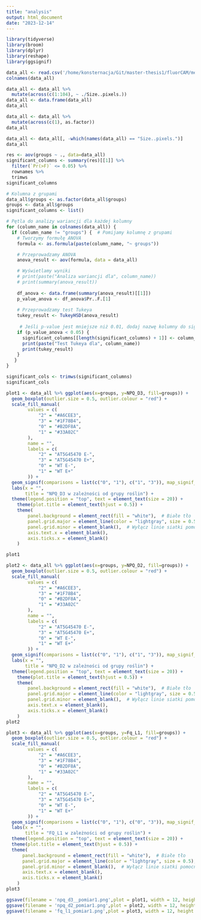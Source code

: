 ```yaml
---
title: "analysis"
output: html_document
date: "2023-12-14"
---
```


```r
library(tidyverse)
library(broom)
library(dplyr)
library(reshape)
library(ggsignif)
```

```r
data_all <- read.csv('/home/konsternacja/Git/master-thesis1/fluorCAM/measurement1/concatenated_file.tsv', sep = '\t')
colnames(data_all)
```

```r
data_all <- data_all %>%
  mutate(across(c(1:104), ~ ./Size..pixels.))
data_all <- data.frame(data_all)
data_all
```

```r
data_all <- data_all %>%
  mutate(across(c(1), as.factor))
data_all
```
```r
data_all <- data_all[, -which(names(data_all) == "Size..pixels.")]
data_all
```

```r
res <- aov(groups ~ ., data=data_all)
significant_columns <- summary(res)[[1]] %>% 
  filter(`Pr(>F)` <= 0.05) %>% 
  rownames %>% 
  trimws
significant_columns
```


```r
# Kolumna z grupami
data_all$groups <- as.factor(data_all$groups)
groups <- data_all$groups
significant_columns <- list()

# Pętla do analizy wariancji dla każdej kolumny
for (column_name in colnames(data_all)) {
  if (column_name != "groups") {  # Pomijamy kolumnę z grupami
    # Tworzymy formułę ANOVA
    formula <- as.formula(paste(column_name, "~ groups"))

    # Przeprowadzamy ANOVA
    anova_result <- aov(formula, data = data_all)

    # Wyświetlamy wyniki
    # print(paste("Analiza wariancji dla", column_name))
    # print(summary(anova_result))
    
    df_anova <- data.frame(summary(anova_result)[[1]])
    p_value_anova <- df_anova$Pr..F.[1]
    
    # Przeprowadzamy test Tukeya
    tukey_result <- TukeyHSD(anova_result)
    
     # Jeśli p-value jest mniejsze niż 0.01, dodaj nazwę kolumny do significant_columns
    if (p_value_anova < 0.05) {
      significant_columns[[length(significant_columns) + 1]] <- column_name
      print(paste("Test Tukeya dla", column_name))
      print(tukey_result)
    }
   }
}
```

```r
significant_cols <- trimws(significant_columns)
significant_cols
```
```r
plot1 <- data_all %>% ggplot(aes(x=groups, y=NPQ_D3, fill=groups)) +
  geom_boxplot(outlier.size = 0.5, outlier.colour = "red") +
  scale_fill_manual(
        values = c(
            "2" = "#A6CEE3",
            "3" = "#1F78B4",
            "0" = "#B2DF8A",
            "1" = "#33A02C"
        ),
        name = "",
        labels = c(
            "2" = "AT5G45470 E-",
            "3" = "AT5G45470 E+",
            "0" = "WT E-",
            "1" = "WT E+"
        )) +
  geom_signif(comparisons = list(c("0", "1"), c("1", "3")), map_signif_level = T, test="t.test", step_increase = 0.2) +
  labs(x = "",
       title = "NPQ_D3 w zależności od grupy roślin") +
  theme(legend.position = "top", text = element_text(size = 20)) +
    theme(plot.title = element_text(hjust = 0.5)) +
    theme(
        panel.background = element_rect(fill = "white"),  # Białe tło
        panel.grid.major = element_line(color = "lightgray", size = 0.5), # Szare linie siatki
        panel.grid.minor = element_blank(),  # Wyłącz linie siatki pomocniczej
        axis.text.x = element_blank(),
        axis.ticks.x = element_blank()
    )

plot1
```


```r
plot2 <- data_all %>% ggplot(aes(x=groups, y=NPQ_D2, fill=groups)) +
  geom_boxplot(outlier.size = 0.5, outlier.colour = "red") +
  scale_fill_manual(
        values = c(
            "2" = "#A6CEE3",
            "3" = "#1F78B4",
            "0" = "#B2DF8A",
            "1" = "#33A02C"
        ),
        name = "",
        labels = c(
            "2" = "AT5G45470 E-",
            "3" = "AT5G45470 E+",
            "0" = "WT E-",
            "1" = "WT E+"
        )) +
  geom_signif(comparisons = list(c("0", "1"), c("1", "3")), map_signif_level = T, test="t.test", step_increase = 0.2) +
  labs(x = "",
       title = "NPQ_D2 w zależności od grupy roślin") +
  theme(legend.position = "top", text = element_text(size = 20)) +
    theme(plot.title = element_text(hjust = 0.5)) +
    theme(
        panel.background = element_rect(fill = "white"),  # Białe tło
        panel.grid.major = element_line(color = "lightgray", size = 0.5), # Szare linie siatki
        panel.grid.minor = element_blank(),  # Wyłącz linie siatki pomocniczej
        axis.text.x = element_blank(),
        axis.ticks.x = element_blank()
    )
plot2
```

```r
plot3 <- data_all %>% ggplot(aes(x=groups, y=Fq_L1, fill=groups)) +
  geom_boxplot(outlier.size = 0.5, outlier.colour = "red") +
  scale_fill_manual(
        values = c(
            "2" = "#A6CEE3",
            "3" = "#1F78B4",
            "0" = "#B2DF8A",
            "1" = "#33A02C"
        ),
        name = "",
        labels = c(
            "2" = "AT5G45470 E-",
            "3" = "AT5G45470 E+",
            "0" = "WT E-",
            "1" = "WT E+"
        )) +
  geom_signif(comparisons = list(c("0", "1"), c("0", "3")), map_signif_level = T, test="t.test", step_increase = 0.2) +
  labs(x = "",
       title = "FQ_L1 w zależności od grupy roślin") +
  theme(legend.position = "top", text = element_text(size = 20)) +
  theme(plot.title = element_text(hjust = 0.5)) +
  theme(
      panel.background = element_rect(fill = "white"),  # Białe tło
      panel.grid.major = element_line(color = "lightgray", size = 0.5), # Szare linie siatki
      panel.grid.minor = element_blank(),  # Wyłącz linie siatki pomocniczej
      axis.text.x = element_blank(),
      axis.ticks.x = element_blank()
    )
plot3
```
```r
ggsave(filename = 'npq_d3__pomiar1.png',plot = plot1, width = 12, height = 8)
ggsave(filename = 'npq_d2_pomiar1.png',plot = plot2, width = 12, height = 8)
ggsave(filename = 'fq_l1_pomiar1.png',plot = plot3, width = 12, height = 8)
```




